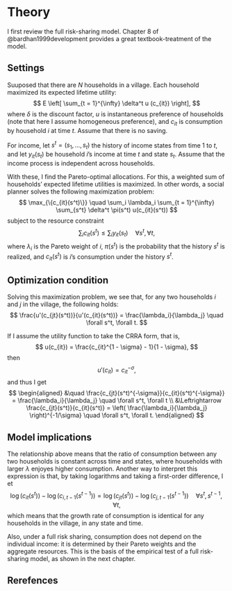 # Theory

I first review the full risk-sharing model.
Chapter 8 of @bardhan1999development provides a great textbook-treatment of the model.

## Settings

Suuposed that there are $N$ households in a village. Each household maximized its expected lifetime utility: $$
  E \left[ \sum_{t = 1}^{\infty} \delta^t u (c_{it}) \right],
$$
where $\delta$ is the discount factor, $u$ is instantaneous preference of households (note that here I assume homogeneous preference), and $c_{it}$ is consumption by household $i$ at time $t$.
Assume that there is no saving.

For income, let $s^t = (s_1, \dots, s_t)$ the history of income states from time $1$ to $t$, and let $y_{it}(s_t)$ be household $i$'s income at time $t$ and state $s_t$.
Assume that the income process is independent across households.

With these, I find the Pareto-optimal allocations.
For this, a weighted sum of households' expected lifetime utilities is maximized.
In other words, a social planner solves the following maximization problem:
$$
  \max_{\{c_{it}(s^t)\}} \quad \sum_i \lambda_i \sum_{t = 1}^{\infty} \sum_{s^t} \delta^t \pi(s^t) u(c_{it}(s^t))
$$ subject to the resource constraint $$
  \sum_i c_{it}(s^t) \le \sum_i y_{it}(s_t) \quad \forall s^t, \forall t,
$$
where $\lambda_i$ is the Pareto weight of $i$, $\pi(s^t)$ is the probability that the history $s^t$ is realized, and $c_{it}(s^t)$ is $i$'s consumption under the history $s^t$.

## Optimization condition

Solving this maximization problem, we see that, for any two households $i$ and $j$ in the village, the following holds: 
$$
  \frac{u'(c_{jt}(s^t))}{u'(c_{it}(s^t))} = \frac{\lambda_i}{\lambda_j} \quad \forall s^t, \forall t.
$$

If I assume the utility function to take the CRRA form, that is, $$
  u(c_{it}) = \frac{c_{it}^{1 - \sigma} - 1}{1 - \sigma},
$$
then
$$
  u'(c_{it}) = c_{it}^{- \sigma},
$$
and thus I get
$$
\begin{aligned}
  &\quad \frac{c_{jt}(s^t)^{-\sigma}}{c_{it}(s^t)^{-\sigma}} = \frac{\lambda_i}{\lambda_j} \quad \forall s^t, \forall t \\
  &\Leftrightarrow \frac{c_{jt}(s^t)}{c_{it}(s^t)} = \left( \frac{\lambda_i}{\lambda_j} \right)^{-1/\sigma} \quad \forall s^t, \forall t.
\end{aligned}
$$

## Model implications

The relationship above means that the ratio of consumption between any two households is constant across time and states, where households with larger $\lambda$ enjoyes higher consumption.
Another way to interpret this expression is that, by taking logarithms and taking a first-order difference, I et
$$
\log(c_{it}(s^t)) - \log(c_{i, t - 1}(s^{t - 1})) =  \log(c_{jt}(s^{t})) - \log(c_{j, t - 1}(s^{t - 1})) \quad \forall s^t, s^{t-1}, \forall t,
$$
which means that the growth rate of consumption is identical for any households in the village, in any state and time.

Also, under a full risk sharing, consumption does not depend on the individual income:
it is determined by their Pareto weights and the aggregate resources.
This is the basis of the empirical test of a full risk-sharing model, as shown in the next chapter.

## Rerefences